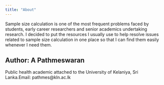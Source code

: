 ```yaml
---
title: "About"
---
```


Sample size calculation is one of the most frequent problems faced by students, early career researchers and senior academics undertaking research. I decided to put the resources I usually use to help resolve issues related to sample size calculation in one place so that I can find them easily whenever I need them.

## Author: A Pathmeswaran

Public health academic attached to the University of Kelaniya, Sri Lanka.Email: pathmes\@kln.ac.lk
